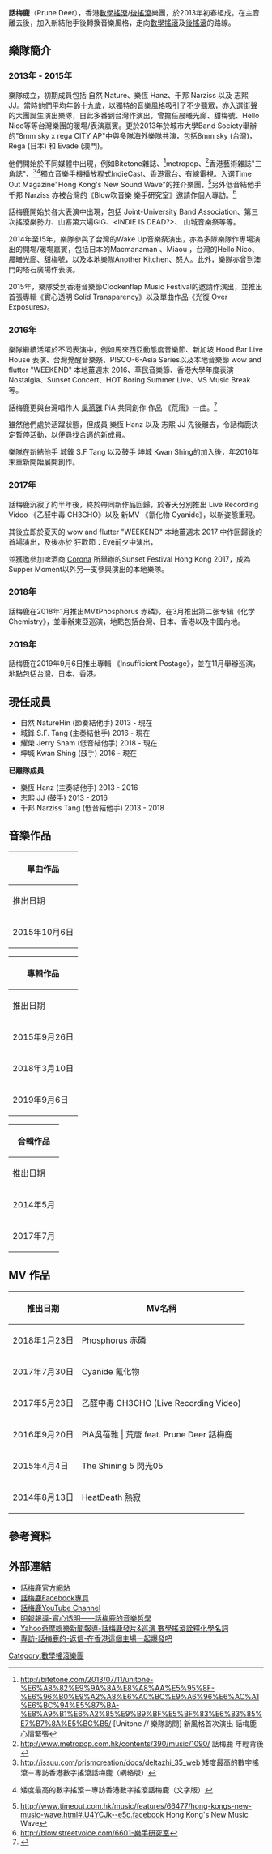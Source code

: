 {{multiple issues|
{{coi|time=2014-10-11T05:54:10+00:00}}
{{fansite|time=2014-10-11T05:54:10+00:00}}
{{citation style|time=2014-10-18}}
{{refimprove|time=2014-10-18}}
{{copyedit|time=2014-10-18}}
}}
{{藝人
| 姓名 = 話梅鹿 Prune Deer
| 類型 = 樂隊
| 圖片 =
| 英文名 = Prune Deer
| 音樂類型 = [[獨立搖滾|獨立搖滾]]、[[數學搖滾|數學搖滾]]、[[後搖滾|後搖滾]]、[[器樂搖滾|器樂搖滾]]
| Origin = {{HKG}}
| 活躍年代 = 2013 - 現在
| 唱片公司 = 
| 現任成員 = [[NatureHin|NatureHin]]（節奏結他手）<br/> [[S.F._Tang|S.F. Tang]]（主奏結他手）<br/> [[Jerry_Sham|Jerry Sham]]（低音結他手）<br/> [[Kwan_Shing|Kwan Shing]]（鼓手）
| 過往成員 = [[Hanz|Hanz]]（主奏結他手）<br/>[[JJ|JJ]] （鼓手）<br/>[[Narzis|Narzis]] （貝斯手）<br/>
}}

'''話梅鹿'''（Prune Deer），香港[[數學搖滾|數學搖滾]]/[[後搖滾|後搖滾]]樂團，於2013年初春組成。在主音離去後，加入新結他手後轉換音樂風格，走向[[數學搖滾|數學搖滾]]及[[後搖滾|後搖滾]]的路線。

== 樂隊簡介 ==
=== 2013年 - 2015年 ===
樂隊成立，初期成員包括 自然 Nature、樂恆 Hanz、千邦 Narziss 以及 志熙 JJ。當時他們平均年齡十九歲，以獨特的音樂風格吸引了不少聽眾，亦入選街聲的大團誕生演出樂隊，自此多番到台灣作演出，曾擔任晨曦光廊、甜梅號、Hello Nico等等台灣樂團的暖場/表演嘉賓。更於2013年於城市大學Band Society舉辦的"8mm sky x rega CITY AP"中與多隊海外樂隊共演，包括8mm sky (台灣)，Rega (日本) 和 Evade (澳門)。

他們開始於不同媒體中出現，例如Bitetone雜誌、<ref>http://bitetone.com/2013/07/11/unitone-%E6%A8%82%E9%9A%8A%E8%A8%AA%E5%95%8F-%E6%96%B0%E9%A2%A8%E6%A0%BC%E9%A6%96%E6%AC%A1%E6%BC%94%E5%87%BA-%E8%A9%B1%E6%A2%85%E9%B9%BF%E5%BF%83%E6%83%85%E7%B7%8A%E5%BC%B5/ {{Wayback|url=http://bitetone.com/2013/07/11/unitone-%E6%A8%82%E9%9A%8A%E8%A8%AA%E5%95%8F-%E6%96%B0%E9%A2%A8%E6%A0%BC%E9%A6%96%E6%AC%A1%E6%BC%94%E5%87%BA-%E8%A9%B1%E6%A2%85%E9%B9%BF%E5%BF%83%E6%83%85%E7%B7%8A%E5%BC%B5/ |date=20140724204235 }}  [Unitone // 樂隊訪問] 新風格首次演出 話梅鹿心情緊張</ref>metropop、<ref>http://www.metropop.com.hk/contents/390/music/1090/ {{Wayback|url=http://www.metropop.com.hk/contents/390/music/1090/ |date=20200814080008 }}  話梅鹿 年輕背後</ref>香港藝術雜誌"三角誌"、<ref>http://issuu.com/prismcreation/docs/deltazhi_35_web {{Wayback|url=http://issuu.com/prismcreation/docs/deltazhi_35_web |date=20200814080014 }} 矮度最高的數字搖滾－專訪香港數字搖滾話梅鹿（網絡版）</ref><ref>{{cite web |url=http://www.arts-news.net/articles/2014/03/12/%E7%9F%AE%E5%BA%A6%E6%9C%80%E9%AB%98%E7%9A%84%E6%95%B8%E5%AD%97%E6%90%96%E6%BB%BE%EF%BC%8D%E5%B0%88%E8%A8%AA%E9%A6%99%E6%B8%AF%E6%95%B8%E5%AD%97%E6%90%96%E6%BB%BE%E8%A9%B1%E6%A2%85%E9%B9%BF |title=存档副本 |accessdate=2014-07-18 |deadurl=yes |archiveurl=https://web.archive.org/web/20140802085012/http://www.arts-news.net/articles/2014/03/12/%E7%9F%AE%E5%BA%A6%E6%9C%80%E9%AB%98%E7%9A%84%E6%95%B8%E5%AD%97%E6%90%96%E6%BB%BE%EF%BC%8D%E5%B0%88%E8%A8%AA%E9%A6%99%E6%B8%AF%E6%95%B8%E5%AD%97%E6%90%96%E6%BB%BE%E8%A9%B1%E6%A2%85%E9%B9%BF |archivedate=2014-08-02 }} 矮度最高的數字搖滾－專訪香港數字搖滾話梅鹿（文字版）</ref>獨立音樂手機播放程式IndieCast、香港電台、有線電視。入選Time Out Magazine"Hong Kong's New Sound Wave"的推介樂團，<ref>http://www.timeout.com.hk/music/features/66477/hong-kongs-new-music-wave.html#.U4YCJk--e5c.facebook {{Wayback|url=http://www.timeout.com.hk/music/features/66477/hong-kongs-new-music-wave.html#.U4YCJk--e5c.facebook |date=20160305005833 }}  Hong Kong's New Music Wave</ref>另外低音結他手 千邦 Narziss 亦被台灣的《Blow吹音樂 樂手研究室》邀請作個人專訪。<ref>http://blow.streetvoice.com/6601-樂手研究室</ref>

話梅鹿開始於各大表演中出現，包括 Joint-University Band Association、第三次搖滾樂勢力、山寨第六場GIG、<INDIE IS DEAD?>、 山城音樂祭等等。

2014年至15年，樂隊參與了台灣的Wake Up音樂祭演出，亦為多隊樂隊作專場演出的開場/暖場嘉賓，包括日本的Macmanaman 、Miaou ，台灣的Hello Nico、晨曦光廊、甜梅號，以及本地樂隊Another Kitchen、怒人。此外，樂隊亦曾到澳門的塔石廣場作表演。

2015年，樂隊受到香港音樂節Clockenflap Music Festival的邀請作演出，並推出首張專輯《實心透明 Solid Transparency》以及單曲作品《光復 Over Exposures》。

=== 2016年 ===
樂隊繼續活躍於不同表演中，例如馬來西亞動態度音樂節、新加坡 Hood Bar Live House 表演、台灣覺醒音樂祭、P!SCO-6-Asia Series以及本地音樂節 wow and flutter "WEEKEND" 本地薑週末 2016、草民音樂節、香港大學年度表演 Nostalgia、Sunset Concert、HOT Boring Summer Live、VS Music Break等。

話梅鹿更與台灣唱作人 [[吳蓓雅|吳蓓雅]] PiA 共同創作 作品 《荒唐》一曲。<ref>{{Cite web |url=https://blow.streetvoice.com/25302-%E7%95%B6%E6%BE%86%E8%8A%B1%E7%B3%BB%E9%81%87%E8%A6%8B%E6%95%B8%E5%AD%97%E6%90%96%E6%BB%BE%E4%B9%8B%E4%B8%8B%E7%9A%84%E7%88%86%E8%A3%82%E7%94%A2%E7%89%A9-%E2%94%80-%E5%B0%88%E8%A8%AA%E8%A9%B1%E6%A2%85/ |title=存档副本 |access-date=2017-10-14 |archive-date=2019-10-06 |archive-url=https://web.archive.org/web/20191006143603/https://blow.streetvoice.com/25302-%e7%95%b6%e6%be%86%e8%8a%b1%e7%b3%bb%e9%81%87%e8%a6%8b%e6%95%b8%e5%ad%97%e6%90%96%e6%bb%be%e4%b9%8b%e4%b8%8b%e7%9a%84%e7%88%86%e8%a3%82%e7%94%a2%e7%89%a9-%e2%94%80-%e5%b0%88%e8%a8%aa%e8%a9%b1%e6%a2%85/ |dead-url=no }}</ref>

雖然他們處於活躍狀態，但成員 樂恆 Hanz 以及 志熙 JJ 先後離去，令話梅鹿決定暫停活動，以便尋找合適的新成員。

樂隊在新結他手 城鋒 S.F Tang 以及鼓手 坤城 Kwan Shing的加入後，年2016年末重新開始展開創作。

=== 2017年 ===
話梅鹿沉寂了約半年後，終於帶同新作品回歸，於春天分別推出 Live Recording Video 《乙醛中毒 CH3CHO》以及 新MV 《氰化物 Cyanide》，以新姿態重現。

其後立即於夏天的 wow and flutter "WEEKEND" 本地薑週末 2017 中作回歸後的首場演出，及後亦於 狂歡節：Eve前夕中演出，

並獲邀參加啤酒商 [[wikipedia:Corona_(beer)|Corona]] 所舉辦的Sunset Festival Hong Kong 2017，成為Supper Moment以外另一支參與演出的本地樂隊。

=== 2018年 ===
話梅鹿在2018年1月推出MV《Phosphorus 赤磷》，在3月推出第二张专辑《化学 Chemistry》，並舉辦東亞巡演，地點包括台灣、日本、香港以及中國內地。

=== 2019年 ===
話梅鹿在2019年9月6日推出專輯 《Insufficient Postage》，並在11月舉辦巡演，地點包括台灣、日本、香港。

== 現任成員 ==
*自然 NatureHin (節奏結他手)    2013 - 現在    
*城鋒 S.F. Tang (主奏結他手) 2016 - 現在
*耀榮 Jerry Sham (低音結他手)   2018 - 現在 
*坤城 Kwan Shing (鼓手)      2016 - 現在

'''已離隊成員'''
*樂恆 Hanz   (主奏結他手)     2013 - 2016
*志熙 JJ         (鼓手)              2013 - 2016
*千邦 Narziss Tang (低音結他手)   2013 - 2018

== 音樂作品 ==
{| class="wikitable"
! colspan="2" |單曲作品
|-
|推出日期                                                  
|作品名稱                                                    
|-
|2015年10月6日
|光復 Over Exposures
|}
{| class="wikitable"
! colspan="2" |專輯作品                                                           
|-
|推出日期                               
|作品名稱
|-
|2015年9月26日
|實心透明 Solid Transparency
{{hideh|歌曲名單}}
#White Noise 白噪音
#Sunlight 日光
#2 Days to Escape 還有兩天
#Tango Night 探戈
#Shining 5 閃光05
#HeatDeath 熱寂
|-
|2018年3月10日
|化學 Chemistry
{{hideh|歌曲名單}}
#CH3CHO 乙醛中毒
#Phosphorus 赤磷
#Cyanide 氰化物
#Dry Mass 絕乾質量
#Interlude
#Lichen 地衣
#Ergot 麥角
|-
|2019年9月6日
|Insufficient Postage
{{hideh|歌曲名單}}
#Voice mail#1 留言#1
#Stalling 失速
#Return 返信(feat. Haru Nemuri )
#1988.8.9
#空郵 (feat.Ashley Tsang,LK-07)
#Voice mail#2 留言#2
#Wreckage 殘骸
|}

{| class="wikitable"
! colspan="2" |合輯作品                                                           
|-
|推出日期                               
|作品名稱
|-
|2014年5月
|2014香港大團誕生合輯
{{hideh|歌曲名單}}
# 。 - 張殿星(Din Cheung)
# 星月夜 - The Message
#留影 - Dovey
# 別離 - 逆流(NiLiu)
# Forget This Forget That - Caramel Please
#Sofia - Fad
# 到此為止 - SEESAW
# 夏日悠想 - 陳蔚琦(Tifany Chan)
# Vexation - Jabin Law
#似是而非 - Hazden
#Quiescent Turbulence - Love Face
# 起勢維穩 - 神奇膠(Wonder Garl)
# 自由的空氣 - Pendular
# 我的志願是做個闊太 - Serrini
#別錯過 - The Time Traveller
#Heat Death／熱寂 - 話梅鹿(Prune Deer)
|-
|2017年7月
|灣仔廣義 The Wanchai Commons - 給灣仔的歌 Songs For Wanchai
{{hideh|歌曲名單}}
# Heat Death - Prune Deer
# Lee Tung Avenue on 21st February, 2016 - Anson Mak
# Run.Run.Run (1st version) - ReLaxpose
# Epic Journey - Sun Astronauts
# Witches and Gnomes - Sun Astronauts
# Bright - Teenage Riot
# memory - Yukilovey
# Ding Ding Ding Ding Ding - Serrini
# Junction of Lockhart Road and O'brien Road - Joint-schools Training Camp of Reporter and Editor
|}

== MV 作品 ==
{| class="wikitable"
!推出日期
!MV名稱
|-
|2018年1月23日
|Phosphorus 赤磷
|-
|2017年7月30日
|Cyanide 氰化物
|-
|2017年5月23日
|乙醛中毒 CH3CHO (Live Recording Video)
|-
|2016年9月20日
|PiA吳蓓雅 | 荒唐 feat. Prune Deer 話梅鹿
|-
|2015年4月4日
|The Shining 5 閃光05
|-
|2014年8月13日
|HeatDeath 熱寂
|}

==參考資料==
<references/>

== 外部連結 ==
*[https://prunedeer.com 話梅鹿官方網站] {{Wayback|url=https://prunedeer.com/ |date=20210124121101 }}
*[https://www.facebook.com/PruneDeer/ 話梅鹿Facebook專頁] {{Wayback|url=https://www.facebook.com/PruneDeer/ |date=20210316151025 }}
*[https://www.youtube.com/user/PruneDeer/ 話梅鹿YouTube Channel] {{Wayback|url=https://www.youtube.com/user/PruneDeer/ |date=20200729054727 }}
*[https://news.mingpao.com/pns/%E5%89%AF%E5%88%8A/article/20150911/s00005/1441907329417/%E5%AF%A6%E5%BF%83%E9%80%8F%E6%98%8E-%E8%A9%B1%E6%A2%85%E9%B9%BF%E7%9A%84%E9%9F%B3%E6%A8%82%E5%93%B2%E5%AD%B8 明報報導-實心透明——話梅鹿的音樂哲學]
*[https://tw.news.yahoo.com/%E8%A9%B1%E6%A2%85%E9%B9%BF%E7%99%BC%E7%89%87-%E5%B7%A1%E6%BC%94-%E6%95%B8%E5%AD%B8%E6%90%96%E6%BB%BE%E8%A9%AE%E9%87%8B%E5%8C%96%E5%AD%B8%E5%90%8D%E8%A9%9E-011915396.html Yahoo奇摩娛樂新聞報導-話梅鹿發片&巡演 數學搖滾詮釋化學名詞]
*[https://www.hk01.com/%E6%89%AD%E8%80%B3%E4%BB%94/324561/%E5%B0%88%E8%A8%AA-%E8%A9%B1%E6%A2%85%E9%B9%BF%E7%9A%84-%E8%BF%94%E4%BF%A1-%E5%9C%A8%E9%A6%99%E6%B8%AF%E9%80%99%E5%80%8B%E4%B8%BB%E5%A0%B4%E4%B8%80%E8%B5%B7%E7%88%86%E7%99%BC%E5%90%A7 專訪-話梅鹿的-返信-在香港這個主場一起爆發吧] {{Wayback|url=https://www.hk01.com/%E6%89%AD%E8%80%B3%E4%BB%94/324561/%E5%B0%88%E8%A8%AA-%E8%A9%B1%E6%A2%85%E9%B9%BF%E7%9A%84-%E8%BF%94%E4%BF%A1-%E5%9C%A8%E9%A6%99%E6%B8%AF%E9%80%99%E5%80%8B%E4%B8%BB%E5%A0%B4%E4%B8%80%E8%B5%B7%E7%88%86%E7%99%BC%E5%90%A7 |date=20210211002519 }}

[[Category:數學搖滾樂團|Category:數學搖滾樂團]]